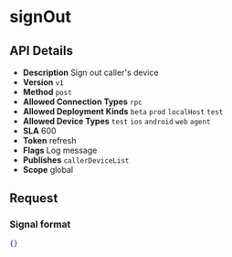 # signOut

## API Details

- **Description** Sign out caller's device
- **Version** `v1`
- **Method** `post`
- **Allowed Connection Types** `rpc` 
- **Allowed Deployment Kinds** `beta` `prod` `localHost` `test` 
- **Allowed Device Types** `test` `ios` `android` `web` `agent` 
- **SLA** 600
- **Token** refresh
- **Flags** Log message
- **Publishes** `callerDeviceList` 
- **Scope** global


## Request

### Signal format

```json
{}
```

